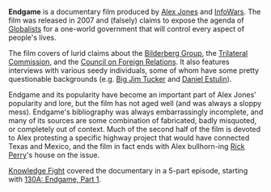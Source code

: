 {{Stub}}

'''Endgame''' is a documentary film produced by [[Alex Jones]] and [[InfoWars]]. The film was released in 2007 and (falsely) claims to expose the agenda of [[Globalists]] for a one-world government that will control every aspect of people's lives.

The film covers of lurid claims about the [[Bilderberg Group]], the [[Trilateral Commission]], and the [[Council on Foreign Relations]]. It also features interviews with various seedy individuals, some of whom have some pretty questionable backgrounds (e.g. [[Big Jim Tucker]] and [[Daniel Estulin]]).

Endgame and its popularity have become an important part of Alex Jones' popularity and lore, but the film has not aged well (and was always a sloppy mess). Endgame's bibliography was always embarrassingly incomplete, and many of its sources are some combination of fabricated, badly misquoted, or completely out of context. Much of the second half of the film is devoted to Alex protesting a specific highway project that would have connected Texas and Mexico, and the film in fact ends with Alex bullhorn-ing [[Rick Perry]]'s house on the issue.

[[Knowledge Fight]] covered the documentary in a 5-part episode, starting with [[130A: Endgame, Part 1]].
